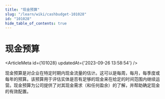 ```yaml
---
title: "现金预算"
slug: "/learn/wiki/cashbudget-101028"
id: "101028"
hide_table_of_contents: true
---
```



# 现金预算

<ArticleMeta id={101028} updatedAt={'2023-09-26 13:58:54'} />
<div className='border-solid border-b border-t-0 my-4 border-[var(--ifm-color-gray-300)]' />

现金预算是对企业在特定时期内现金流量的估计。这可以是每周，每月，每季度或每年的预算。该预算用于评估实体是否有足够的现金来在给定的时间范围内继续运营。现金预算为公司提供了对其现金需求（和任何盈余）的了解，并帮助确定现金的有效配置。
